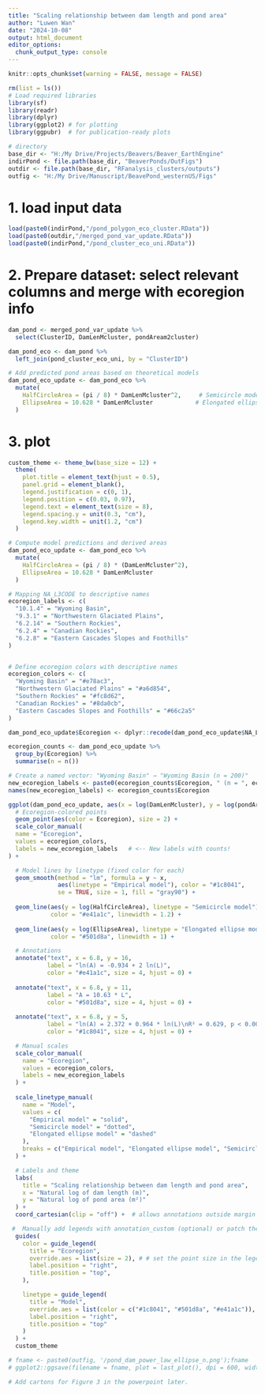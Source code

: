 ```yaml
---
title: "Scaling relationship between dam length and pond area"
author: "Luwen Wan"
date: "2024-10-08"
output: html_document
editor_options: 
  chunk_output_type: console
---
```


```r
knitr::opts_chunk$set(warning = FALSE, message = FALSE)
```


```r
rm(list = ls())
# Load required libraries
library(sf)
library(readr)
library(dplyr)
library(ggplot2) # for plotting
library(ggpubr)  # for publication-ready plots

# directory 
base_dir <- "H:/My Drive/Projects/Beavers/Beaver_EarthEngine"
indirPond <- file.path(base_dir, "BeaverPonds/OutFigs")
outdir <- file.path(base_dir, "RFanalysis_clusters/outputs")
outfig <- "H:/My Drive/Manuscript/BeavePond_westernUS/Figs"
```

# 1. load input data 
```r
load(paste0(indirPond,"/pond_polygon_eco_cluster.RData"))
load(paste0(outdir,"/merged_pond_var_update.RData"))
load(paste0(indirPond,"/pond_cluster_eco_uni.RData"))
```

# 2. Prepare dataset: select relevant columns and merge with ecoregion info
```r
dam_pond <- merged_pond_var_update %>%
  select(ClusterID, DamLenMcluster, pondAream2cluster)

dam_pond_eco <- dam_pond %>%
  left_join(pond_cluster_eco_uni, by = "ClusterID")

# Add predicted pond areas based on theoretical models
dam_pond_eco_update <- dam_pond_eco %>%
  mutate(
    HalfCircleArea = (pi / 8) * DamLenMcluster^2,     # Semicircle model
    EllipseArea = 10.628 * DamLenMcluster            # Elongated ellipse model
  )
```

# 3. plot 
```r
custom_theme <- theme_bw(base_size = 12) +
  theme(
    plot.title = element_text(hjust = 0.5),
    panel.grid = element_blank(),
    legend.justification = c(0, 1),
    legend.position = c(0.03, 0.97),
    legend.text = element_text(size = 8),
    legend.spacing.y = unit(0.3, "cm"),
    legend.key.width = unit(1.2, "cm")
  )

# Compute model predictions and derived areas
dam_pond_eco_update <- dam_pond_eco %>%
  mutate(
    HalfCircleArea = (pi / 8) * (DamLenMcluster^2),
    EllipseArea = 10.628 * DamLenMcluster
  )

# Mapping NA_L3CODE to descriptive names
ecoregion_labels <- c(
  "10.1.4" = "Wyoming Basin",
  "9.3.1" = "Northwestern Glaciated Plains",
  "6.2.14" = "Southern Rockies",
  "6.2.4" = "Canadian Rockies",
  "6.2.8" = "Eastern Cascades Slopes and Foothills"
)


# Define ecoregion colors with descriptive names
ecoregion_colors <- c(
  "Wyoming Basin" = "#e78ac3",    
  "Northwestern Glaciated Plains" = "#a6d854",  
  "Southern Rockies" = "#fc8d62",  
  "Canadian Rockies" = "#8da0cb",   
  "Eastern Cascades Slopes and Foothills" = "#66c2a5" 
)

dam_pond_eco_update$Ecoregion <- dplyr::recode(dam_pond_eco_update$NA_L3CODE, !!!ecoregion_labels)

ecoregion_counts <- dam_pond_eco_update %>%
  group_by(Ecoregion) %>%
  summarise(n = n())

# Create a named vector: "Wyoming Basin" → "Wyoming Basin (n = 200)"
new_ecoregion_labels <- paste0(ecoregion_counts$Ecoregion, " (n = ", ecoregion_counts$n, ")")
names(new_ecoregion_labels) <- ecoregion_counts$Ecoregion

ggplot(dam_pond_eco_update, aes(x = log(DamLenMcluster), y = log(pondAream2cluster))) +
  # Ecoregion-colored points
  geom_point(aes(color = Ecoregion), size = 2) +
  scale_color_manual(
  name = "Ecoregion",
  values = ecoregion_colors,
  labels = new_ecoregion_labels   # <-- New labels with counts!
) +

  # Model lines by linetype (fixed color for each)
  geom_smooth(method = "lm", formula = y ~ x,
              aes(linetype = "Empirical model"), color = "#1c8041",
              se = TRUE, size = 1, fill = "gray90") +
  
  geom_line(aes(y = log(HalfCircleArea), linetype = "Semicircle model"),
            color = "#e41a1c", linewidth = 1.2) +
  
  geom_line(aes(y = log(EllipseArea), linetype = "Elongated ellipse model"),
            color = "#501d8a", linewidth = 1) +

  # Annotations
  annotate("text", x = 6.8, y = 16, 
           label = "ln(A) = -0.934 + 2 ln(L)", 
           color = "#e41a1c", size = 4, hjust = 0) +
  
  annotate("text", x = 6.8, y = 11, 
           label = "A = 10.63 * L", 
           color = "#501d8a", size = 4, hjust = 0) +
  
  annotate("text", x = 6.8, y = 5, 
           label = "ln(A) = 2.372 + 0.964 * ln(L)\nR² = 0.629, p < 0.001", 
           color = "#1c8041", size = 4, hjust = 0) +

  # Manual scales
  scale_color_manual(
    name = "Ecoregion",
    values = ecoregion_colors,
    labels = new_ecoregion_labels
  ) +
  
  scale_linetype_manual(
    name = "Model",
    values = c(
      "Empirical model" = "solid",
      "Semicircle model" = "dotted",
      "Elongated ellipse model" = "dashed"
    ),
    breaks = c("Empirical model", "Elongated ellipse model", "Semicircle model")
  ) +

  # Labels and theme
  labs(
    title = "Scaling relationship between dam length and pond area",
    x = "Natural log of dam length (m)",
    y = "Natural log of pond area (m²)"
  ) +
  coord_cartesian(clip = "off") +  # allows annotations outside margin if needed

 #  Manually add legends with annotation_custom (optional) or patch them inside using guides
  guides(
    color = guide_legend(
      title = "Ecoregion",
      override.aes = list(size = 2), # # set the point size in the legend
      label.position = "right",
      title.position = "top",
    ),

    linetype = guide_legend(
      title = "Model",
      override.aes = list(color = c("#1c8041", "#501d8a", "#e41a1c")),
      label.position = "right",
      title.position = "top"
    )
  ) +
  custom_theme
```


```r
# fname <- paste0(outfig, '/pond_dam_power_law_ellipse_n.png');fname
# ggplot2::ggsave(filename = fname, plot = last_plot(), dpi = 600, width = 6.5, height = 7, units = 'in')
```


```r
# Add cartons for Figure 3 in the powerpoint later. 
```






